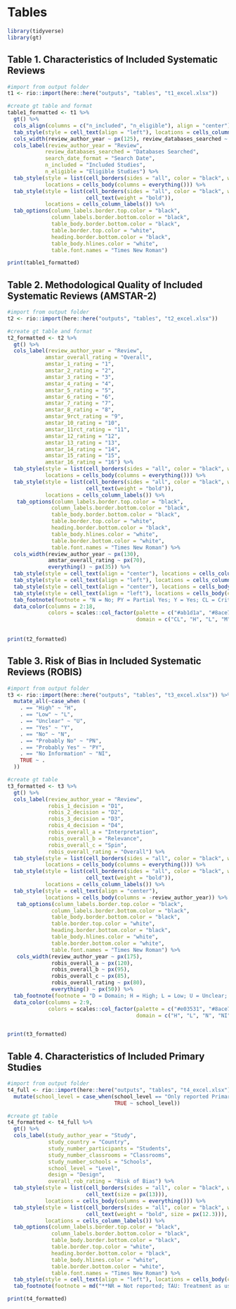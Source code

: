 # Tables

```r
library(tidyverse)
library(gt)

```

## Table 1. Characteristics of Included Systematic Reviews


```r
#import from output folder
t1 <- rio::import(here::here("outputs", "tables", "t1_excel.xlsx"))

#create gt table and format
table1_formatted <- t1 %>% 
  gt() %>% 
  cols_align(columns = c("n_included", "n_eligible"), align = "center") %>% 
  tab_style(style = cell_text(align = "left"), locations = cells_column_labels(columns = c("n_included", "n_eligible"))) %>%
  cols_width(review_author_year ~ px(125), review_databases_searched ~ px(360), search_date_format ~ px(124), starts_with("n") ~ px(80)) %>% 
  cols_label(review_author_year = "Review", 
            review_databases_searched = "Databases Searched",
            search_date_format = "Search Date",
            n_included = "Included Studies",
            n_eligible = "Eligible Studies") %>% 
  tab_style(style = list(cell_borders(sides = "all", color = "black", weight = px(1))),
            locations = cells_body(columns = everything())) %>% 
  tab_style(style = list(cell_borders(sides = "all", color = "black", weight = px(1)),
                         cell_text(weight = "bold")),
            locations = cells_column_labels()) %>% 
  tab_options(column_labels.border.top.color = "black",
              column_labels.border.bottom.color = "black",
              table_body.border.bottom.color = "black",
              table.border.top.color = "white",
              heading.border.bottom.color = "black",
              table_body.hlines.color = "white",
              table.font.names = "Times New Roman")

print(table1_formatted)

```


## Table 2. Methodological Quality of Included Systematic Reviews (AMSTAR-2)

```r
#import from output folder
t2 <- rio::import(here::here("outputs", "tables", "t2_excel.xlsx"))

#create gt table and format
t2_formatted <- t2 %>% 
  gt() %>% 
  cols_label(review_author_year = "Review", 
            amstar_overall_rating = "Overall",
            amstar_1_rating = "1",
            amstar_2_rating = "2",
            amstar_3_rating = "3",
            amstar_4_rating = "4",
            amstar_5_rating = "5",
            amstar_6_rating = "6",
            amstar_7_rating = "7",
            amstar_8_rating = "8",
            amstar_9rct_rating = "9",
            amstar_10_rating = "10",
            amstar_11rct_rating = "11",
            amstar_12_rating = "12",
            amstar_13_rating = "13",
            amstar_14_rating = "14",
            amstar_15_rating = "15",
            amstar_16_rating = "16") %>% 
  tab_style(style = list(cell_borders(sides = "all", color = "black", weight = px(1))),
            locations = cells_body(columns = everything())) %>% 
  tab_style(style = list(cell_borders(sides = "all", color = "black", weight = px(1)),
                         cell_text(weight = "bold")),
            locations = cells_column_labels()) %>% 
   tab_options(column_labels.border.top.color = "black",
              column_labels.border.bottom.color = "black",
              table_body.border.bottom.color = "black",
              table.border.top.color = "white",
              heading.border.bottom.color = "black",
              table_body.hlines.color = "white",
              table.border.bottom.color = "white",
              table.font.names = "Times New Roman") %>% 
  cols_width(review_author_year ~ px(130),
             amstar_overall_rating ~ px(70),
             everything() ~ px(35)) %>% 
  tab_style(style = cell_text(align = "center"), locations = cells_column_labels(columns = everything())) %>% 
  tab_style(style = cell_text(align = "left"), locations = cells_column_labels(columns = "review_author_year")) %>% 
  tab_style(style = cell_text(align = "center"), locations = cells_body(columns = everything())) %>% 
  tab_style(style = cell_text(align = "left"), locations = cells_body(columns = "review_author_year")) %>% 
  tab_footnote(footnote = "N = No; PY = Partial Yes; Y = Yes; CL = Critically Low; L = Low; M = Moderate; H = High") %>% 
  data_color(columns = 2:18,
             colors = scales::col_factor(palette = c("#ab1d1a", "#8ace7e", "#e03531", "#ffda66", "#e03531", "#b2dfa8", "#8ace7e"),
                                         domain = c("CL", "H", "L", "M", "N", "PY", "Y")))
             
          
print(t2_formatted)

```


## Table 3. Risk of Bias in Included Systematic Reviews (ROBIS)


```r
#import from output folder
t3 <- rio::import(here::here("outputs", "tables", "t3_excel.xlsx")) %>% 
  mutate_all(~case_when (
    . == "High" ~ "H",
    . == "Low" ~ "L",
    . == "Unclear" ~ "U",
    . == "Yes" ~ "Y",
    . == "No" ~ "N",
    . == "Probably No" ~ "PN",
    . == "Probably Yes" ~ "PY",
    . == "No Information" ~ "NI",
    TRUE ~ .
  ))

#create gt table
t3_formatted <- t3 %>% 
  gt() %>% 
  cols_label(review_author_year = "Review", 
             robis_1_decision = "D1",
             robis_2_decision = "D2",
             robis_3_decision = "D3",
             robis_4_decision = "D4",
             robis_overall_a = "Interpretation",
             robis_overall_b = "Relevance",
             robis_overall_c = "Spin",
             robis_overall_rating = "Overall") %>% 
  tab_style(style = list(cell_borders(sides = "all", color = "black", weight = px(1))),
            locations = cells_body(columns = everything())) %>% 
  tab_style(style = list(cell_borders(sides = "all", color = "black", weight = px(1)),
                         cell_text(weight = "bold")),
            locations = cells_column_labels()) %>% 
  tab_style(style = cell_text(align = "center"),
            locations = cells_body(columns = -review_author_year)) %>% 
   tab_options(column_labels.border.top.color = "black",
              column_labels.border.bottom.color = "black",
              table_body.border.bottom.color = "black",
              table.border.top.color = "white",
              heading.border.bottom.color = "black",
              table_body.hlines.color = "white",
              table.border.bottom.color = "white",
              table.font.names = "Times New Roman") %>% 
   cols_width(review_author_year ~ px(175),
              robis_overall_a ~ px(120),
              robis_overall_b ~ px(95),
              robis_overall_c ~ px(85),
              robis_overall_rating ~ px(80),
              everything() ~ px(50)) %>% 
  tab_footnote(footnote = "D = Domain; H = High; L = Low; U = Unclear; N = No; PN = Probably No; PY = Probably Yes; Y = Yes") %>% 
  data_color(columns = 2:9,
             colors = scales::col_factor(palette = c("#e03531", "#8ace7e", "#e03531", "gray60", "#ef9997", "#b2dfa8", "#ffda66", "#8ace7e"),
                                         domain = c("H", "L", "N", "NI", "PN", "PY", "U", "Y")))


print(t3_formatted)
```


## Table 4. Characteristics of Included Primary Studies

```r
#import from output folder
t4_full <- rio::import(here::here("outputs", "tables", "t4_excel.xlsx")) %>% 
  mutate(school_level = case_when(school_level == "Only reported Primary; Only reported Secondary" ~ "Primary; Secondary",
                                  TRUE ~ school_level))

#create gt table 
t4_formatted <- t4_full %>% 
  gt() %>% 
  cols_label(study_author_year = "Study", 
             study_country = "Country",
             study_number_participants = "Students",
             study_number_classrooms = "Classrooms",
             study_number_schools = "Schools",
             school_level = "Level",
             design = "Design",
             overall_rob_rating = "Risk of Bias") %>% 
  tab_style(style = list(cell_borders(sides = "all", color = "black", weight = px(1)),
                         cell_text(size = px(13))),
            locations = cells_body(columns = everything())) %>% 
  tab_style(style = list(cell_borders(sides = "all", color = "black", weight = px(1)),
                         cell_text(weight = "bold", size = px(12.3))),
            locations = cells_column_labels()) %>% 
  tab_options(column_labels.border.top.color = "black",
              column_labels.border.bottom.color = "black",
              table_body.border.bottom.color = "black",
              table.border.top.color = "white",
              heading.border.bottom.color = "black",
              table_body.hlines.color = "white",
              table.border.bottom.color = "white",
              table.font.names = "Times New Roman") %>% 
  tab_style(style = cell_text(align = "left"), locations = cells_body(columns = "study_number_participants")) %>% 
  tab_footnote(footnote = md("**NR = Not reported; TAU: Treatment as usual; RCT = Randomized controlled trial; QED = Quasi-experimental design**"))

print(t4_formatted)

```


